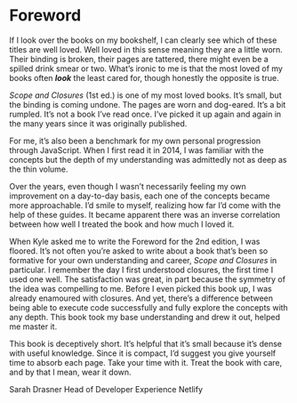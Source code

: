 
# Foreword

If I look over the books on my bookshelf, I can clearly see which of these titles are well loved. Well loved in this sense meaning they are a little worn. Their binding is broken, their pages are tattered, there might even be a spilled drink smear or two. What’s ironic to me is that the most loved of my books often _**look**_ the least cared for, though honestly the opposite is true.

*Scope and Closures* (1st ed.) is one of my most loved books. It’s small, but the binding is coming undone. The pages are worn and dog-eared. It’s a bit rumpled. It’s not a book I’ve read once. I’ve picked it up again and again in the many years since it was originally published.

For me, it’s also been a benchmark for my own personal progression through JavaScript. When I first read it in 2014, I was familiar with the concepts but the depth of my understanding was admittedly not as deep as the thin volume.

Over the years, even though I wasn’t necessarily feeling my own improvement on a day-to-day basis, each one of the concepts became more approachable. I’d smile to myself, realizing how far I’d come with the help of these guides. It became apparent there was an inverse correlation between how well I treated the book and how much I loved it.

When Kyle asked me to write the Foreword for the 2nd edition, I was floored. It’s not often you’re asked to write about a book that’s been so formative for your own understanding and career, *Scope and Closures* in particular. I remember the day I first understood closures, the first time I used one well. The satisfaction was great, in part because the symmetry of the idea was compelling to me. Before I even picked this book up, I was already enamoured with closures. And yet, there’s a difference between being able to execute code successfully and fully explore the concepts with any depth. This book took my base understanding and drew it out, helped me master it.

This book is deceptively short. It’s helpful that it’s small because it’s dense with useful knowledge. Since it is compact, I’d suggest you give yourself time to absorb each page. Take your time with it. Treat the book with care, and by that I mean, wear it down.

Sarah Drasner 
Head of Developer Experience
Netlify
